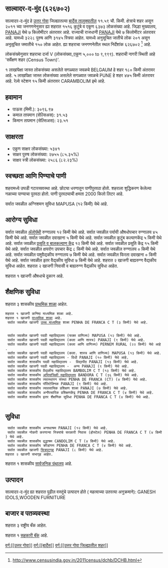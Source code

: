 {{माहितीचौकट भारतीय न्यायक्षेत्र
|प्रकार=शहर 
|जनगणना_स्थलनिर्देशांक=626702
|स्थानिक_नाव=साल्वादर-द-मुंद
|तालुका_नाव=बार्देस
|जिल्हा_नाव=उत्तर गोवा
|राज्य_नाव =गोवा
|विभाग=
|जिल्हा=[[उत्तर गोवा]]
|तालुका_नावे =[[बार्देस]]
|जवळचे_शहर =[[BELGAUM]]
|अक्षांश=
|रेखांश=
|शोधक_स्थान =right
|क्षेत्रफळ_एकूण=11.59
|उंची=
|लोकसंख्या_एकूण=6373
|लोकसंख्या_वर्ष=2011
|लोकसंख्या_घनता=549
|लोकसंख्या_पुरुष=3228
|लोकसंख्या_स्त्री=3145
|लिंग_गुणोत्तर=974
|अधिकृत_भाषा=[[कोंकणी, मराठी]]
}}

== साल्वादर-द-मुंद (६२६७०२) ==

साल्वादर-द-मुंद हे [[उत्तर गोवा जिल्हा | उत्तर गोवा]] जिल्ह्यातल्या [[बार्देस | बार्देस तालुक्यातील]] ११.५९ चौ. किमी. क्षेत्राचे शहर असून २०११ च्या जनगणनेनुसार ह्या शहरात १५१६ कुटुंबे व एकूण ६३७३ लोकसंख्या आहे. जिल्हा मुख्यालय, [[PANAJI]] येथे ७ किलोमीटर अंतरावर आहे. राज्याची राजधानी [[PANAJI]] येथे ७ किलोमीटर अंतरावर आहे.   यामध्ये ३२२८ पुरुष आणि ३१४५ स्त्रिया आहेत. यामध्ये अनुसूचित जातीचे लोक २०१ असून अनुसूचित जमातीचे १५० लोक आहेत. ह्या शहराचा जनगणनेतील स्थल निर्देशांक ६२६७०२  <ref>http://www.censusindia.gov.in/2011census/dchb/DCHB.html</ref> आहे.

लोकसंख्येनुसार शहराचा दर्जा V (लोकसंख्या_एकूण ५,००० to ९,९९९).
शहराची नागरी स्थिती आहे 'सर्वेक्षण शहर (Census Town)'.

१ लाखांपेक्षा जास्त लोकसंख्या असलेले सगळ्यात जवळचे BELGAUM हे शहर  १८० किमी अंतरावर आहे. ५ लाखांपेक्षा जास्त लोकसंख्या असलेले सगळ्यात जवळचे PUNE हे शहर  ४७५ किमी अंतरावर आहे. रेल्वे स्टेशन  १५ किमी अंतरावर CARAMBOLIM इथे आहे.


== हवामान ==  
* पाऊस (मिमी.): ३०९६.९७ 
* कमाल तापमान (सेल्सिअस): ३१.५३
* किमान तापमान (सेल्सिअस): २३.५१


== साक्षरता ==  
* एकूण साक्षर लोकसंख्या: ५३४१
* साक्षर पुरुष लोकसंख्या: २७५५ (८५.३५%)
* साक्षर स्त्री लोकसंख्या: २५८६ (८२.२३%)


== स्वच्छता आणि पिण्याचे पाणी ==  
शहरामध्ये उघडी गटारव्यवस्था आहे.
छोट्या धरणातून  पाणीपुरवठा होतो. शहराला शुद्धिकरण केलेल्या नळाच्या पाण्याचा पुरवठा होतो. पाणी पुरवठ्याची क्षमता 2000 किलो लिटर आहे.

सर्वात जवळील अग्निशमन सुविधा MAPUSA (१२ किमी) येथे आहे.


== आरोग्य सुविधा ==
सर्वात जवळील [[अॅलोपॅथी|अ‍ॅलोपॅथी]] रुग्णालय १२ किमी येथे आहे.
सर्वात जवळील पर्यायी औषधोपचार रुग्णालय ४५ किमी येथे आहे.
सर्वात जवळील दवाखाना ५ किमी येथे आहे.
सर्वात जवळील कुटुंब कल्याणकेंद्र ५ किमी येथे आहे.
सर्वात जवळील [[प्रसूती| प्रसूति व बालकल्याण केंद्र]] १२ किमी येथे आहे.
सर्वात जवळील प्रसूति केंद्र १५ किमी येथे आहे.
सर्वात जवळील क्षयरोग उपचार केंद्र ८ किमी येथे आहे.
सर्वात जवळील रुग्णालय ० किमी येथे आहे.
सर्वात जवळील पशुवैद्यकीय रुग्णालय ७ किमी येथे आहे.
सर्वात जवळील फिरता दवाखाना ० किमी येथे आहे.
सर्वात जवळील इतर वैद्यकीय सुविधा ७ किमी येथे आहे.
शहरात २ खाजगी बाह्यरुग्ण वैद्यकीय सुविधा आहेत.
शहरात २ खाजगी निवासी व बाह्यरुग्ण वैद्यकीय सुविधा आहेत.

﻿शहरात १ खाजगी  औषधाचे दुकान आहे.


== शैक्षणिक सुविधा ==
शहरात ३ शासकीय [[प्राथमिक शाळा]] आहेत.  
 ﻿शहरात १ खाजगी कनिष्ठ माध्यमिक शाळा आहे.  
 ﻿शहरात १ खाजगी [[माध्यमिक शाळा]] आहे.  
  सर्वात जवळील खाजगी [[उच्च माध्यमिक शिक्षण|उच्च माध्यमिक]] शाळा PENHA DE FRANCA C T (३ किमी) येथे आहे.
   
   
  सर्वात जवळील खाजगी पदवी महाविद्यालय (फक्त वाणिज्य) MAPUSA (१२ किमी) येथे आहे.
  सर्वात जवळील खाजगी पदवी महाविद्यालय (कला आणि शास्त्र) PANAJI (९ किमी) येथे आहे.
  सर्वात जवळील खाजगी पदवी महाविद्यालय (कला आणि वाणिज्य) PERNEM RURAL (२२ किमी) येथे आहे.
  सर्वात जवळील खाजगी पदवी महाविद्यालय (कला. शास्त्र आणि वाणिज्य) MAPUSA (१३ किमी) येथे आहे.
  सर्वात जवळील खाजगी पदवी महाविद्यालय - विधी PANAJI (१० किमी) येथे आहे.
  सर्वात जवळील शासकीय पदवी महाविद्यालय -  विद्यापीठ PANAJI (१३ किमी) येथे आहे.
  सर्वात जवळील खाजगी पदवी महाविद्यालय -  अन्य PANAJI (९ किमी) येथे आहे.
  सर्वात जवळील शासकीय वैद्यकीय महाविद्यालय BAMBOLIM C T (१३ किमी) येथे आहे.
  सर्वात जवळील शासकीय [[अभियांत्रिकी|अभियांत्रिकी महाविद्यालय]] BANDORA C T (३६ किमी) येथे आहे.
  सर्वात जवळील शासकीय व्यवस्थापन संस्था PENHA DE FRANCA (CT) (४ किमी) येथे आहे.
  सर्वात जवळील शासकीय पॉलिटेक्निक PANAJI (९ किमी) येथे आहे.
  सर्वात जवळील शासकीय व्यावसायिक प्रशिक्षण शाळा PANAJI (७ किमी) येथे आहे.
  सर्वात जवळील शासकीय अनौपचारिक प्रशिक्षणकेंद्र PENHA DE FRANCA C T (४ किमी) येथे आहे.
  सर्वात जवळील शासकीय इतर शैक्षणिक सुविधा PENHA DE FRANCA C T (४ किमी) येथे आहे.
   


== सुविधा ==
  सर्वात जवळील शासकीय अनाथाश्रम PANAJI (१२ किमी) येथे आहे.
  सर्वात जवळील नोकरी करणाऱ्या स्त्रियांचे सरकारी निवास (होस्टेल) PENHA DE FRANCA C T (४ किमी) येथे आहे.
  सर्वात जवळील शासकीय वृद्धाश्रम CANDOLIM C T (४ किमी) येथे आहे.
  सर्वात जवळील शासकीय क्रीडांगण PENHA DE FRANCA C T (४ किमी) येथे आहे.
  सर्वात जवळील खाजगी [[चित्रपटगृह]] PANAJI (८ किमी) येथे आहे.
 शहरात २ खाजगी सभागृह आहेत.  
﻿शहरात १ शासकीय [[सार्वजनिक ग्रंथालय]] आहे.   


== उत्पादन ==
साल्वादर-द-मुंद ह्या शहरात पुढील वस्तूंचे उत्पादन होते ( महत्वाच्या उतरत्या अनुक्रमाने): GANESH IDOLS,WOODEN FURNITURE


== बाजार व पतव्यवस्था ==
शहरात ३ राष्ट्रीय बँक आहेत.

﻿शहरात १ [[सहकारी संस्था|सहकारी बॅंक]] आहे.





[[वर्ग:[[उत्तर गोवा]]]]
[[वर्ग:[[बार्देस]]]]
[[वर्ग:[[उत्तर गोवा जिल्ह्यातील शहर]]]]


{{संदर्भनोंदी}}
 


